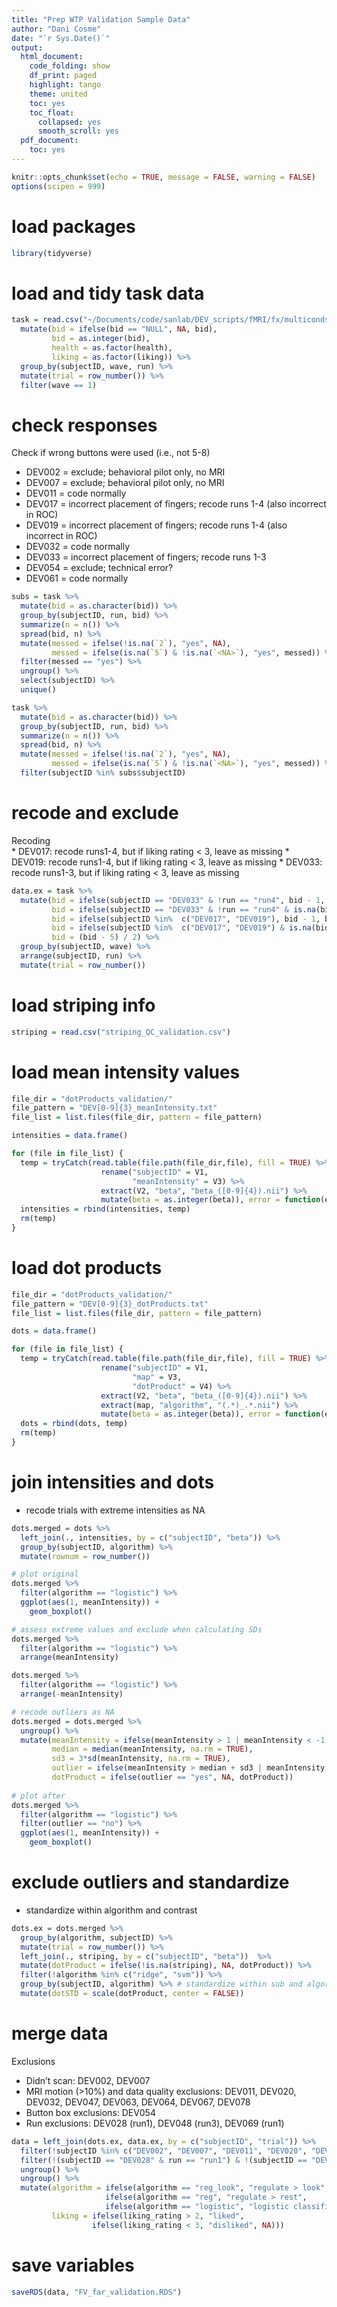 ```yaml
---
title: "Prep WTP Validation Sample Data"
author: "Dani Cosme"
date: "`r Sys.Date()`"
output:
  html_document:
    code_folding: show
    df_print: paged
    highlight: tango
    theme: united
    toc: yes
    toc_float:
      collapsed: yes
      smooth_scroll: yes
  pdf_document:
    toc: yes
---
```


```r
knitr::opts_chunk$set(echo = TRUE, message = FALSE, warning = FALSE)
options(scipen = 999)
```

# load packages
```r
library(tidyverse)
```

# load and tidy task data
```r
task = read.csv("~/Documents/code/sanlab/DEV_scripts/fMRI/fx/multiconds/WTP/betaseries/events.csv", stringsAsFactors = FALSE) %>%
  mutate(bid = ifelse(bid == "NULL", NA, bid),
         bid = as.integer(bid),
         health = as.factor(health),
         liking = as.factor(liking)) %>%
  group_by(subjectID, wave, run) %>%
  mutate(trial = row_number()) %>%
  filter(wave == 1)
```

# check responses
Check if wrong buttons were used (i.e., not 5-8)

* DEV002 = exclude; behavioral pilot only, no MRI
* DEV007 = exclude; behavioral pilot only, no MRI
* DEV011 = code normally
* DEV017 = incorrect placement of fingers; recode runs 1-4 (also incorrect in ROC)
* DEV019 = incorrect placement of fingers; recode runs 1-4 (also incorrect in ROC)
* DEV032 = code normally
* DEV033 = incorrect placement of fingers; recode runs 1-3
* DEV054 = exclude; technical error?
* DEV061 = code normally

```r
subs = task %>%
  mutate(bid = as.character(bid)) %>%
  group_by(subjectID, run, bid) %>%
  summarize(n = n()) %>%
  spread(bid, n) %>%
  mutate(messed = ifelse(!is.na(`2`), "yes", NA),
         messed = ifelse(is.na(`5`) & !is.na(`<NA>`), "yes", messed)) %>%
  filter(messed == "yes") %>% 
  ungroup() %>% 
  select(subjectID) %>% 
  unique()

task %>%
  mutate(bid = as.character(bid)) %>%
  group_by(subjectID, run, bid) %>%
  summarize(n = n()) %>%
  spread(bid, n) %>%
  mutate(messed = ifelse(!is.na(`2`), "yes", NA),
         messed = ifelse(is.na(`5`) & !is.na(`<NA>`), "yes", messed)) %>%
  filter(subjectID %in% subs$subjectID)
```

# recode and exclude
Recoding  
* DEV017: recode runs1-4, but if liking rating < 3, leave as missing
* DEV019: recode runs1-4, but if liking rating < 3, leave as missing
* DEV033: recode runs1-3, but if liking rating < 3, leave as missing
```r
data.ex = task %>%
  mutate(bid = ifelse(subjectID == "DEV033" & !run == "run4", bid - 1, bid),
         bid = ifelse(subjectID == "DEV033" & !run == "run4" & is.na(bid) & liking_rating > 2, 8, bid),
         bid = ifelse(subjectID %in%  c("DEV017", "DEV019"), bid - 1, bid),
         bid = ifelse(subjectID %in%  c("DEV017", "DEV019") & is.na(bid) & liking_rating > 2, 8, bid),
         bid = (bid - 5) / 2) %>%
  group_by(subjectID, wave) %>%
  arrange(subjectID, run) %>%
  mutate(trial = row_number())
```

# load striping info
```r
striping = read.csv("striping_QC_validation.csv")
```

# load mean intensity values
```r
file_dir = "dotProducts_validation/"
file_pattern = "DEV[0-9]{3}_meanIntensity.txt"
file_list = list.files(file_dir, pattern = file_pattern)

intensities = data.frame()

for (file in file_list) {
  temp = tryCatch(read.table(file.path(file_dir,file), fill = TRUE) %>%
                    rename("subjectID" = V1,
                           "meanIntensity" = V3) %>%
                    extract(V2, "beta", "beta_([0-9]{4}).nii") %>%
                    mutate(beta = as.integer(beta)), error = function(e) message(file))
  intensities = rbind(intensities, temp)
  rm(temp)
}
```

# load dot products
```r
file_dir = "dotProducts_validation/"
file_pattern = "DEV[0-9]{3}_dotProducts.txt"
file_list = list.files(file_dir, pattern = file_pattern)

dots = data.frame()

for (file in file_list) {
  temp = tryCatch(read.table(file.path(file_dir,file), fill = TRUE) %>%
                    rename("subjectID" = V1,
                           "map" = V3,
                           "dotProduct" = V4) %>%
                    extract(V2, "beta", "beta_([0-9]{4}).nii") %>%
                    extract(map, "algorithm", "(.*)_.*.nii") %>%
                    mutate(beta = as.integer(beta)), error = function(e) message(file))
  dots = rbind(dots, temp)
  rm(temp)
}
```

# join intensities and dots
* recode trials with extreme intensities as NA
```r
dots.merged = dots %>%
  left_join(., intensities, by = c("subjectID", "beta")) %>%
  group_by(subjectID, algorithm) %>%
  mutate(rownum = row_number())

# plot original
dots.merged %>%
  filter(algorithm == "logistic") %>%
  ggplot(aes(1, meanIntensity)) +
    geom_boxplot()

# assess extreme values and exclude when calculating SDs
dots.merged %>%
  filter(algorithm == "logistic") %>%
  arrange(meanIntensity)

dots.merged %>%
  filter(algorithm == "logistic") %>%
  arrange(-meanIntensity)

# recode outliers as NA
dots.merged = dots.merged %>%
  ungroup() %>%
  mutate(meanIntensity = ifelse(meanIntensity > 1 | meanIntensity < -1, NA, meanIntensity),
         median = median(meanIntensity, na.rm = TRUE),
         sd3 = 3*sd(meanIntensity, na.rm = TRUE),
         outlier = ifelse(meanIntensity > median + sd3 | meanIntensity < median - sd3, "yes", "no"),
         dotProduct = ifelse(outlier == "yes", NA, dotProduct))
  
# plot after
dots.merged %>%
  filter(algorithm == "logistic") %>%
  filter(outlier == "no") %>%
  ggplot(aes(1, meanIntensity)) +
    geom_boxplot()
```

# exclude outliers and standardize
* standardize within algorithm and contrast
```r
dots.ex = dots.merged %>%
  group_by(algorithm, subjectID) %>%
  mutate(trial = row_number()) %>%
  left_join(., striping, by = c("subjectID", "beta"))  %>%
  mutate(dotProduct = ifelse(!is.na(striping), NA, dotProduct)) %>%
  filter(!algorithm %in% c("ridge", "svm")) %>%
  group_by(subjectID, algorithm) %>% # standardize within sub and algorithm
  mutate(dotSTD = scale(dotProduct, center = FALSE)) 
```

# merge data
Exclusions

* Didn't scan: DEV002, DEV007
* MRI motion (>10%) and data quality exclusions: DEV011, DEV020, DEV032, DEV047, DEV063, DEV064, DEV067, DEV078
* Button box exclusions: DEV054
* Run exclusions: DEV028 (run1), DEV048 (run3), DEV069 (run1)

```r
data = left_join(dots.ex, data.ex, by = c("subjectID", "trial")) %>%
  filter(!subjectID %in% c("DEV002", "DEV007", "DEV011", "DEV020", "DEV032", "DEV047", "DEV063", "DEV064", "DEV067", "DEV078", "DEV054")) %>%
  filter(!(subjectID == "DEV028" & run == "run1") & !(subjectID == "DEV048" & run == "run3") & !(subjectID == "DEV069" & run == "run1")) %>%
  ungroup() %>%
  ungroup() %>%
  mutate(algorithm = ifelse(algorithm == "reg_look", "regulate > look", 
                     ifelse(algorithm == "reg", "regulate > rest", 
                     ifelse(algorithm == "logistic", "logistic classifier", algorithm))),
         liking = ifelse(liking_rating > 2, "liked",
                  ifelse(liking_rating < 3, "disliked", NA)))
```

# save variables
```r
saveRDS(data, "FV_far_validation.RDS")
```
